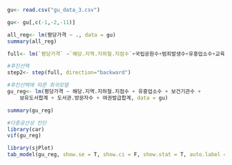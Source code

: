 ```r
gu<- read.csv("gu_data_3.csv")

gu<- gu[,c(-1,-2,-11)]

all_reg<- lm(평당가격 ~ ., data = gu)
summary(all_reg)
```

```r
full<- lm(`평당가격` ~`해당.지역.지하철.지점수`+국립공원수+범죄발생수+유흥업소수+교육기관수+보건기관수+합계_자가용+ 보유도서합계+도서관.방문자수+여권발급합계+은행합계+미세먼지평균 , data= gu)

#후진선택
step2<- step(full, direction="backward")

#후진선택에 따른 회귀모델
gu_reg<- lm(평당가격 ~ 해당.지역.지하철.지점수 + 유흥업소수 + 보건기관수 + 
    보유도서합계 + 도서관.방문자수 + 여권발급합계, data = gu)

summary(gu_reg)
```

```r
#다중공선성 진단
library(car)
vif(gu_reg)
```

```r
library(sjPlot)
tab_model(gu_reg, show.se = T, show.ci = F, show.stat = T, auto.label = F, encoding = "EUC-KR")
```

